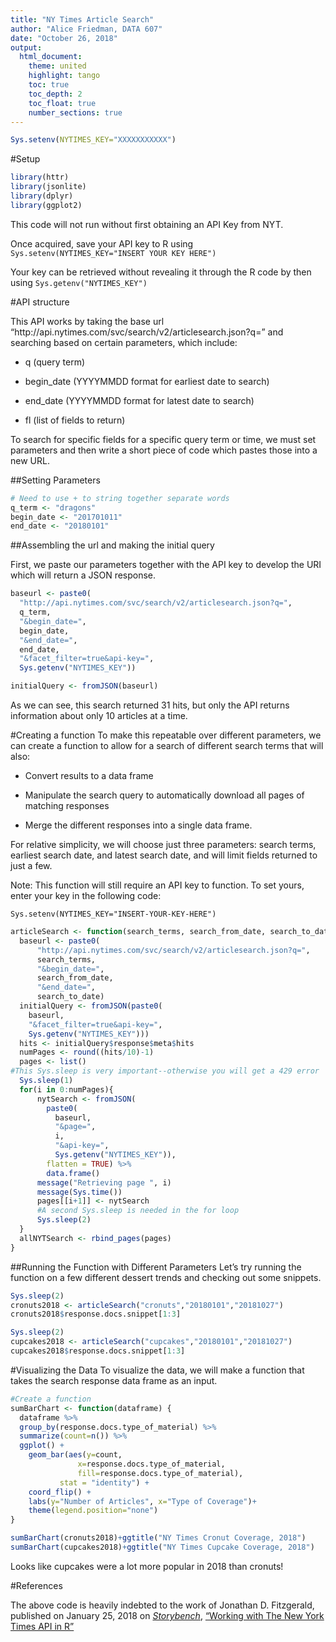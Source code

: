 ```yaml
---
title: "NY Times Article Search"
author: "Alice Friedman, DATA 607"
date: "October 26, 2018"
output: 
  html_document:
    theme: united
    highlight: tango
    toc: true
    toc_depth: 2
    toc_float: true
    number_sections: true
---
```


```r
Sys.setenv(NYTIMES_KEY="XXXXXXXXXXX")
```

#Setup
```r
library(httr)
library(jsonlite)
library(dplyr)
library(ggplot2)
```
This code will not run without first obtaining an API Key from NYT.

Once acquired, save your API key to R using ```Sys.setenv(NYTIMES_KEY="INSERT YOUR KEY HERE")```

Your key can be retrieved without revealing it through the R code by then using ```Sys.getenv("NYTIMES_KEY")```



#API structure

This API works by taking the base url "http://api.nytimes.com/svc/search/v2/articlesearch.json?q=" and searching based on certain parameters, which include:

- q (query term)

- begin_date (YYYYMMDD format for earliest date to search)

- end_date (YYYYMMDD format for latest date to search)

- fl (list of fields to return)

To search for specific fields for a specific query term or time, we must set parameters and then write a short piece of code which pastes those into a new URL.

##Setting Parameters
```r
# Need to use + to string together separate words
q_term <- "dragons" 
begin_date <- "201701011"
end_date <- "20180101"
```

##Assembling the url and making the initial query

First, we paste our parameters together with the API key to develop the URI which will return a JSON response.
```r
baseurl <- paste0(
  "http://api.nytimes.com/svc/search/v2/articlesearch.json?q=",
  q_term,
  "&begin_date=",
  begin_date,
  "&end_date=",
  end_date,
  "&facet_filter=true&api-key=",
  Sys.getenv("NYTIMES_KEY"))

initialQuery <- fromJSON(baseurl)
```

As we can see, this search returned 31 hits, but only the API returns information about only 10 articles at a time.

#Creating a function
To make this repeatable over different parameters, we can create a function to allow for a search of different search terms that will also:

- Convert results to a data frame

- Manipulate the search query to automatically download all pages of matching responses

- Merge the different responses into a single data frame. 

For relative simplicity, we will choose just three parameters: search terms, earliest search date, and latest search date, and will limit fields returned to just a few.

Note: This function will still require an API key to function. To set yours, enter your key in the following code:

```Sys.setenv(NYTIMES_KEY="INSERT-YOUR-KEY-HERE")```  

```r
articleSearch <- function(search_terms, search_from_date, search_to_date) {
  baseurl <- paste0(
      "http://api.nytimes.com/svc/search/v2/articlesearch.json?q=",
      search_terms,
      "&begin_date=",
      search_from_date,
      "&end_date=",
      search_to_date)
  initialQuery <- fromJSON(paste0(
    baseurl, 
    "&facet_filter=true&api-key=",
    Sys.getenv("NYTIMES_KEY")))
  hits <- initialQuery$response$meta$hits
  numPages <- round((hits/10)-1) 
  pages <- list()
#This Sys.sleep is very important--otherwise you will get a 429 error
  Sys.sleep(1)
  for(i in 0:numPages){
      nytSearch <- fromJSON(
        paste0(
          baseurl, 
          "&page=", 
          i, 
          "&api-key=",
          Sys.getenv("NYTIMES_KEY")), 
        flatten = TRUE) %>% 
        data.frame() 
      message("Retrieving page ", i)
      message(Sys.time())
      pages[[i+1]] <- nytSearch 
      #A second Sys.sleep is needed in the for loop
      Sys.sleep(2)
  }
  allNYTSearch <- rbind_pages(pages)
}
```

##Running the Function with Different Parameters
Let's try running the function on a few different dessert trends and checking out some snippets.

```r
Sys.sleep(2)
cronuts2018 <- articleSearch("cronuts","20180101","20181027")
cronuts2018$response.docs.snippet[1:3]

Sys.sleep(2)
cupcakes2018 <- articleSearch("cupcakes","20180101","20181027")
cupcakes2018$response.docs.snippet[1:3]
```

#Visualizing the Data
To visualize the data, we will make a function that takes the search response data frame as an input.
```r
#Create a function
sumBarChart <- function(dataframe) {
  dataframe %>% 
  group_by(response.docs.type_of_material) %>%
  summarize(count=n()) %>%
  ggplot() +
    geom_bar(aes(y=count, 
               x=response.docs.type_of_material, 
               fill=response.docs.type_of_material), 
           stat = "identity") + 
    coord_flip() +
    labs(y="Number of Articles", x="Type of Coverage")+
    theme(legend.position="none")
}

sumBarChart(cronuts2018)+ggtitle("NY Times Cronut Coverage, 2018")
sumBarChart(cupcakes2018)+ggtitle("NY Times Cupcake Coverage, 2018")
```

Looks like cupcakes were a lot more popular in 2018 than cronuts!


#References

The above code is heavily indebted to the work of Jonathan D. Fitzgerald, published on January 25, 2018 on <a href="http://www.storybench.org/" target="_blank"><i>Storybench</i></a>, <a href="http://www.storybench.org/working-with-the-new-york-times-api-in-r/" target="_blank">"Working with The New York Times API in R"</a>